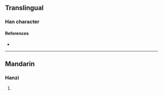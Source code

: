 {{character info/new}}
==Translingual==

===Han character===
{{Han char|rn=96|rad=玉|as=16|sn=20|four=|canj=MGNLB|ids=⿰𤣩隨}}

====References====
* {{Han ref|kx=0745.090|dkj=21338|dj=1153.200|hdz=21145.100|uh=74CD|ud=29901}}

----

==Mandarin==

===Hanzi===
{{cmn-hanzi|pin=[[suì]] ([[sui4]])|wg=sui<sup>4</sup>}}

# {{defn|lang=cmn|sort=玉16}}